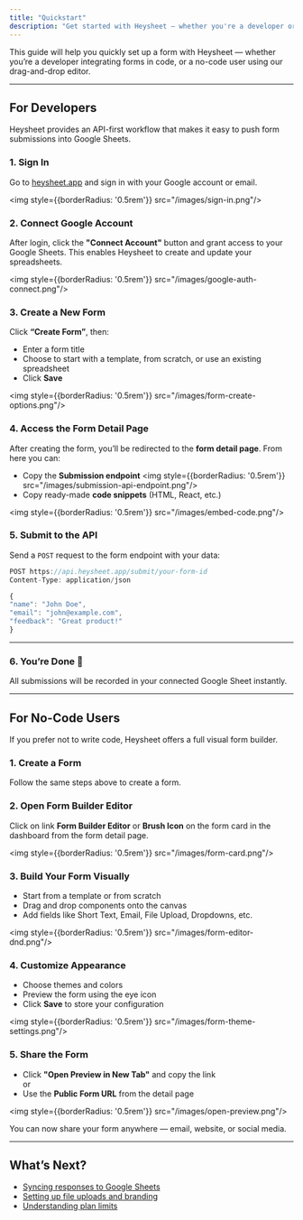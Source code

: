 ```yaml
---
title: "Quickstart"
description: "Get started with Heysheet — whether you're a developer or prefer a no-code experience"
---
```



This guide will help you quickly set up a form with Heysheet — whether you’re a developer integrating forms in code, or a no-code user using our drag-and-drop editor.

---

## For Developers

Heysheet provides an API-first workflow that makes it easy to push form submissions into Google Sheets.

### 1. Sign In

Go to [heysheet.app](https://heysheet.app) and sign in with your Google account or email.

<img style={{borderRadius: '0.5rem'}} src="/images/sign-in.png"/>

### 2. Connect Google Account

After login, click the **"Connect Account"** button and grant access to your Google Sheets. This enables Heysheet to create and update your spreadsheets.

<img style={{borderRadius: '0.5rem'}} src="/images/google-auth-connect.png"/>

### 3. Create a New Form

Click **“Create Form”**, then:

- Enter a form title
- Choose to start with a template, from scratch, or use an existing spreadsheet
- Click **Save**

<img style={{borderRadius: '0.5rem'}} src="/images/form-create-options.png"/>

### 4. Access the Form Detail Page

After creating the form, you’ll be redirected to the **form detail page**. From here you can:

- Copy the **Submission endpoint**
<img style={{borderRadius: '0.5rem'}} src="/images/submission-api-endpoint.png"/>
- Copy ready-made **code snippets** (HTML, React, etc.)

<img style={{borderRadius: '0.5rem'}} src="/images/embed-code.png"/>

### 5. Submit to the API

Send a `POST` request to the form endpoint with your data:

```javascript
POST https://api.heysheet.app/submit/your-form-id
Content-Type: application/json

{
"name": "John Doe",
"email": "john@example.com",
"feedback": "Great product!"
}
```


---
### 6. You’re Done 🎉

All submissions will be recorded in your connected Google Sheet instantly.

---

## For No-Code Users

If you prefer not to write code, Heysheet offers a full visual form builder.

### 1. Create a Form

Follow the same steps above to create a form.

### 2. Open Form Builder Editor

Click on link **Form Builder Editor** or **Brush Icon** on the form card in the dashboard from the form detail page.

<img style={{borderRadius: '0.5rem'}} src="/images/form-card.png"/>

### 3. Build Your Form Visually

- Start from a template or from scratch
- Drag and drop components onto the canvas
- Add fields like Short Text, Email, File Upload, Dropdowns, etc.

<img style={{borderRadius: '0.5rem'}} src="/images/form-editor-dnd.png"/>

### 4. Customize Appearance

- Choose themes and colors
- Preview the form using the eye icon
- Click **Save** to store your configuration

<img style={{borderRadius: '0.5rem'}} src="/images/form-theme-settings.png"/>

### 5. Share the Form

- Click **"Open Preview in New Tab"** and copy the link  
or  
- Use the **Public Form URL** from the detail page

<img style={{borderRadius: '0.5rem'}} src="/images/open-preview.png"/>

You can now share your form anywhere — email, website, or social media.

---

## What’s Next?

- [Syncing responses to Google Sheets](../features/google-sheet-sync)
- [Setting up file uploads and branding](../features/branding)
- [Understanding plan limits](../account/limits)
